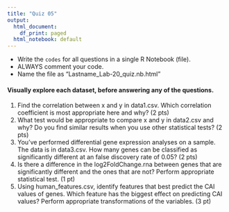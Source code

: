 ```yaml
---
title: "Quiz 05"
output:
  html_document:
    df_print: paged
  html_notebook: default
---
```


- Write the `codes` for all questions in a single R Notebook (file).
- ALWAYS comment your code.
- Name the file as "Lastname_Lab-20_quiz.nb.html"

#### Visually explore each dataset, before answering any of the questions. 

1. Find the correlation between x and y in data1.csv. Which correlation coefficient is most appropriate here and why? (2 pts)
2. What test would be appropriate to compare x and y in data2.csv and why? Do you find similar results when you use other statistical tests? (2 pts)
3. You've performed differential gene expression analyses on a sample. The data is in data3.csv. How many genes can be classified as significantly different at an false discovery rate of 0.05? (2 pts)
4. Is there a difference in the log2FoldChange.rna between genes that are significantly different and the ones that are not? Perform appropriate statistical test. (1 pt)
5. Using human_features.csv, identify features that best predict the CAI values of genes. Which feature has the biggest effect on predicting CAI values? Perform appropriate transformations of the variables. (3 pt)